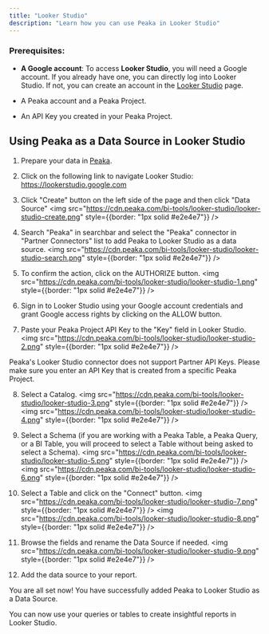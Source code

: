 ```yaml
---
title: "Looker Studio"
description: "Learn how you can use Peaka in Looker Studio"
---
```


### Prerequisites:
- **A Google account**: To access **Looker Studio**, you will need a Google account. If you already have one, you can directly log into Looker Studio. If not, you can create an account in the [Looker Studio](https://lookerstudio.google.com/) page.

- A Peaka account and a Peaka Project.

- An API Key you created in your Peaka Project.

## Using Peaka as a Data Source in Looker Studio

1) Prepare your data in [Peaka](https://peaka.studio).

2) Click on the following link to navigate Looker Studio: <a href="https://lookerstudio.google.com" target="_blank">https://lookerstudio.google.com</a>

3) Click "Create" button on the left side of the page and then click "Data Source"
<img src="https://cdn.peaka.com/bi-tools/looker-studio/looker-studio-create.png" style={{border: "1px solid #e2e4e7"}} />

4) Search "Peaka" in searchbar and select the "Peaka" connector in "Partner Connectors" list to add Peaka to Looker Studio as a data source.
<img src="https://cdn.peaka.com/bi-tools/looker-studio/looker-studio-search.png" style={{border: "1px solid #e2e4e7"}} />

5) To confirm the action, click on the AUTHORIZE button.
<img src="https://cdn.peaka.com/bi-tools/looker-studio/looker-studio-1.png" style={{border: "1px solid #e2e4e7"}} />

6) Sign in to Looker Studio using your Google account credentials and grant Google access rights by clicking on the ALLOW button.

7) Paste your Peaka Project API Key to the "Key" field in Looker Studio.
<img src="https://cdn.peaka.com/bi-tools/looker-studio/looker-studio-2.png" style={{border: "1px solid #e2e4e7"}} />

<Warning>
    Peaka's Looker Studio connector does not support Partner API Keys. Please make sure you enter an API Key that is created from a specific Peaka Project.
</Warning>

8) Select a Catalog.
<img src="https://cdn.peaka.com/bi-tools/looker-studio/looker-studio-3.png" style={{border: "1px solid #e2e4e7"}} />
<img src="https://cdn.peaka.com/bi-tools/looker-studio/looker-studio-4.png" style={{border: "1px solid #e2e4e7"}} />

9) Select a Schema (if you are working with a Peaka Table, a Peaka Query, or a BI Table, you will proceed to select a Table without being asked to select a Schema).
<img src="https://cdn.peaka.com/bi-tools/looker-studio/looker-studio-5.png" style={{border: "1px solid #e2e4e7"}} />
<img src="https://cdn.peaka.com/bi-tools/looker-studio/looker-studio-6.png" style={{border: "1px solid #e2e4e7"}} />

10) Select a Table and click on the "Connect" button.
<img src="https://cdn.peaka.com/bi-tools/looker-studio/looker-studio-7.png" style={{border: "1px solid #e2e4e7"}} />
<img src="https://cdn.peaka.com/bi-tools/looker-studio/looker-studio-8.png" style={{border: "1px solid #e2e4e7"}} />

11) Browse the fields and rename the Data Source if needed.
<img src="https://cdn.peaka.com/bi-tools/looker-studio/looker-studio-9.png" style={{border: "1px solid #e2e4e7"}} />

12) Add the data source to your report.

You are all set now! You have successfully added Peaka to Looker Studio as a Data Source.

You can now use your queries or tables to create insightful reports in Looker Studio.